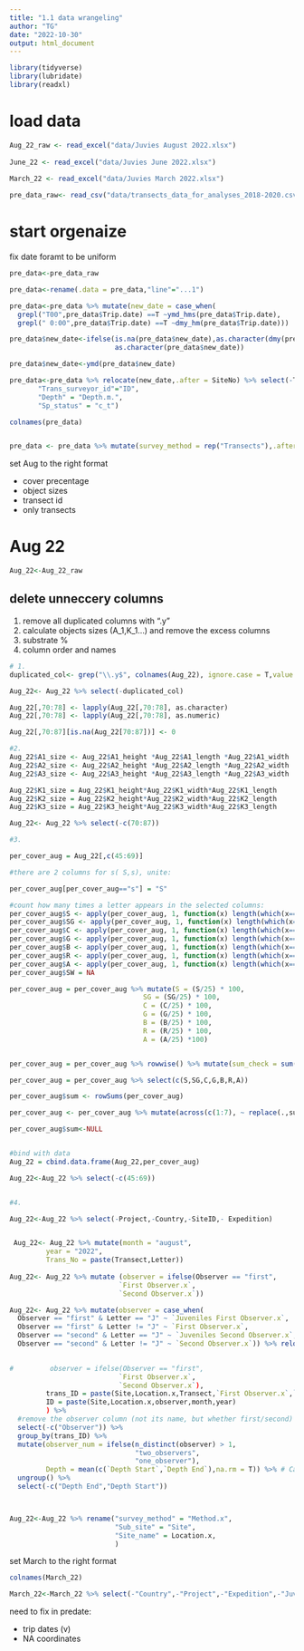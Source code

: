 ```yaml
---
title: "1.1 data wrangeling"
author: "TG"
date: "2022-10-30"
output: html_document
---
```



```r

library(tidyverse)
library(lubridate)
library(readxl)

```

# load data

```r

Aug_22_raw <- read_excel("data/Juvies August 2022.xlsx")
  
June_22 <- read_excel("data/Juvies June 2022.xlsx")
   
March_22 <- read_excel("data/Juvies March 2022.xlsx")

pre_data_raw<- read_csv("data/transects_data_for_analyses_2018-2020.csv")
```

# start orgenaize

fix date foramt to be uniform

```r
pre_data<-pre_data_raw

pre_data<-rename(.data = pre_data,"line"="...1")

pre_data<-pre_data %>% mutate(new_date = case_when(
  grepl("T00",pre_data$Trip.date) ==T ~ymd_hms(pre_data$Trip.date),
  grepl(" 0:00",pre_data$Trip.date) ==T ~dmy_hm(pre_data$Trip.date)))

pre_data$new_date<-ifelse(is.na(pre_data$new_date),as.character(dmy(pre_data$Trip.date)),
                          as.character(pre_data$new_date))

pre_data$new_date<-ymd(pre_data$new_date)

pre_data<-pre_data %>% relocate(new_date,.after = SiteNo) %>% select(-Trip.date) %>% rename("Trip_date" = "new_date",                                                                     "Site_name"="SiteNo",                                                                         "Sub_site"= "Site",                                                                           "Trans_type"="Letter",
       "Trans_surveyor_id"="ID",
       "Depth" = "Depth.m.",
       "Sp_status" = "c_t")

colnames(pre_data)


pre_data <- pre_data %>% mutate(survey_method = rep("Transects"),.after = month)

```

set Aug to the right format

- cover precentage
- object sizes
- transect id
- only transects

# Aug 22


```r

Aug_22<-Aug_22_raw

```

## delete unneccery columns

1. remove all duplicated columns with ".y"
2. calculate objects sizes (A_1,K_1...) and remove the excess columns
3. substrate %
4. column order and names


```r


# 1.
duplicated_col<- grep("\\.y$", colnames(Aug_22), ignore.case = T,value = T)

Aug_22<- Aug_22 %>% select(-duplicated_col)

Aug_22[,70:78] <- lapply(Aug_22[,70:78], as.character)
Aug_22[,70:78] <- lapply(Aug_22[,70:78], as.numeric)

Aug_22[,70:87][is.na(Aug_22[70:87])] <- 0

#2.
Aug_22$A1_size <- Aug_22$A1_height *Aug_22$A1_length *Aug_22$A1_width
Aug_22$A2_size <- Aug_22$A2_height *Aug_22$A2_length *Aug_22$A2_width
Aug_22$A3_size <- Aug_22$A3_height *Aug_22$A3_length *Aug_22$A3_width

Aug_22$K1_size = Aug_22$K1_height*Aug_22$K1_width*Aug_22$K1_length
Aug_22$K2_size = Aug_22$K2_height*Aug_22$K2_width*Aug_22$K2_length
Aug_22$K3_size = Aug_22$K3_height*Aug_22$K3_width*Aug_22$K3_length

Aug_22<- Aug_22 %>% select(-c(70:87))

#3.

per_cover_aug = Aug_22[,c(45:69)]

#there are 2 columns for s( S,s), unite:

per_cover_aug[per_cover_aug=="s"] = "S"  

#count how many times a letter appears in the selected columns:
per_cover_aug$S <- apply(per_cover_aug, 1, function(x) length(which(x=="S")))
per_cover_aug$SG <- apply(per_cover_aug, 1, function(x) length(which(x=="SG")))
per_cover_aug$C <- apply(per_cover_aug, 1, function(x) length(which(x=="C")))
per_cover_aug$G <- apply(per_cover_aug, 1, function(x) length(which(x=="G")))
per_cover_aug$B <- apply(per_cover_aug, 1, function(x) length(which(x=="B")))
per_cover_aug$R <- apply(per_cover_aug, 1, function(x) length(which(x=="R")))
per_cover_aug$A <- apply(per_cover_aug, 1, function(x) length(which(x=="A")))
per_cover_aug$SW = NA

per_cover_aug = per_cover_aug %>% mutate(S = (S/25) * 100,
                                 SG = (SG/25) * 100,
                                 C = (C/25) * 100,
                                 G = (G/25) * 100,
                                 B = (B/25) * 100,
                                 R = (R/25) * 100,
                                 A = (A/25) *100)


per_cover_aug = per_cover_aug %>% rowwise() %>% mutate(sum_check = sum(S,SG,C,G,B,R,A))

per_cover_aug = per_cover_aug %>% select(c(S,SG,C,G,B,R,A))

per_cover_aug$sum <- rowSums(per_cover_aug)

per_cover_aug <- per_cover_aug %>% mutate(across(c(1:7), ~ replace(.,sum == 0, NA)))

per_cover_aug$sum<-NULL  


#bind with data
Aug_22 = cbind.data.frame(Aug_22,per_cover_aug)

Aug_22<-Aug_22 %>% select(-c(45:69))


#4.

Aug_22<-Aug_22 %>% select(-Project,-Country,-SiteID,- Expedition)


 Aug_22<- Aug_22 %>% mutate(month = "august",
         year = "2022",
         Trans_No = paste(Transect,Letter))
 
Aug_22<- Aug_22 %>% mutate (observer = ifelse(Observer == "first", 
                           `First Observer.x`, 
                           `Second Observer.x`))

Aug_22<- Aug_22 %>% mutate(observer = case_when(
  Observer == "first" & Letter == "J" ~ `Juveniles First Observer.x`,
  Observer == "first" & Letter != "J" ~ `First Observer.x`,
  Observer == "second" & Letter == "J" ~ `Juveniles Second Observer.x`,
  Observer == "second" & Letter != "J" ~ `Second Observer.x`)) %>% relocate(observer,.after = Date)

 
#         observer = ifelse(Observer == "first", 
                           `First Observer.x`, 
                           `Second Observer.x`),
         trans_ID = paste(Site,Location.x,Transect,`First Observer.x`,`Second Observer.x`,month,year),
         ID = paste(Site,Location.x,observer,month,year)
         ) %>%
  #remove the observer column (not its name, but whether first/second) and create a column with the number of observers
  select(-c("Observer")) %>%
  group_by(trans_ID) %>%
  mutate(observer_num = ifelse(n_distinct(observer) > 1,
                               "two_observers",
                               "one_observer"),
         Depth = mean(c(`Depth Start`,`Depth End`),na.rm = T)) %>% # Calculate the mean depth between start and end points of the transect
  ungroup() %>%
  select(-c("Depth End","Depth Start"))



Aug_22<-Aug_22 %>% rename("survey_method" = "Method.x",
                          "Sub_site" = "Site",
                          "Site_name" = Location.x,
                          )

```




set March to the right format

```r

colnames(March_22)

March_22<-March_22 %>% select(-"Country",-"Project",-"Expedition",-"Juveniles Second Observer.y")
```

need to fix in predate:

* trip dates (v)
* NA coordinates

